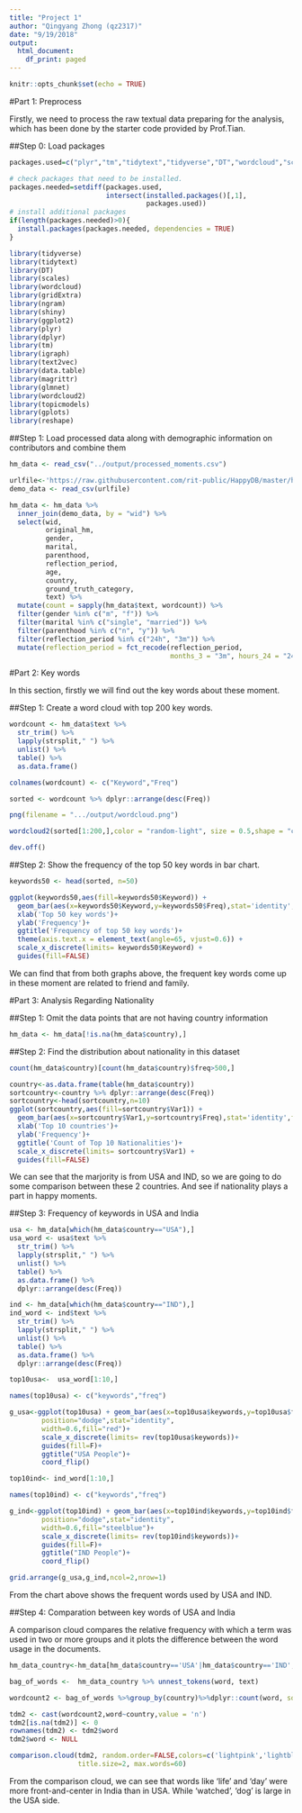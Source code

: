 ```yaml
---
title: "Project 1"
author: "Qingyang Zhong (qz2317)"
date: "9/19/2018"
output:
  html_document:
    df_print: paged
---
```


```r
knitr::opts_chunk$set(echo = TRUE)
```

#Part 1: Preprocess

Firstly, we need to process the raw textual data preparing for the analysis, which has been done by the starter code provided by Prof.Tian.

##Step 0: Load packages

```r

packages.used=c("plyr","tm","tidytext","tidyverse","DT","wordcloud","scales","wordcloud2","gplots","ngram","dplyr","qdap","syuzhet","ggplot2","topicmodels","gridExtra","shiny","igraph","text2vec","data.table","magrittr","glmnet","reshape")

# check packages that need to be installed.
packages.needed=setdiff(packages.used, 
                        intersect(installed.packages()[,1], 
                                  packages.used))
# install additional packages
if(length(packages.needed)>0){
  install.packages(packages.needed, dependencies = TRUE)
}

library(tidyverse)
library(tidytext)
library(DT)
library(scales)
library(wordcloud)
library(gridExtra)
library(ngram)
library(shiny)
library(ggplot2)
library(plyr)
library(dplyr)
library(tm)
library(igraph)
library(text2vec)
library(data.table)
library(magrittr)
library(glmnet)
library(wordcloud2)
library(topicmodels)
library(gplots)
library(reshape)

```


##Step 1: Load processed data along with demographic information on contributors and combine them

```r
hm_data <- read_csv("../output/processed_moments.csv")

urlfile<-'https://raw.githubusercontent.com/rit-public/HappyDB/master/happydb/data/demographic.csv'
demo_data <- read_csv(urlfile)

hm_data <- hm_data %>%
  inner_join(demo_data, by = "wid") %>%
  select(wid,
         original_hm,
         gender, 
         marital, 
         parenthood,
         reflection_period,
         age, 
         country, 
         ground_truth_category, 
         text) %>%
  mutate(count = sapply(hm_data$text, wordcount)) %>%
  filter(gender %in% c("m", "f")) %>%
  filter(marital %in% c("single", "married")) %>%
  filter(parenthood %in% c("n", "y")) %>%
  filter(reflection_period %in% c("24h", "3m")) %>%
  mutate(reflection_period = fct_recode(reflection_period, 
                                        months_3 = "3m", hours_24 = "24h"))
```


#Part 2: Key words

In this section, firstly we will find out the key words about these moment.

##Step 1: Create a word cloud with top 200 key words.

```r

wordcount <- hm_data$text %>% 
  str_trim() %>% 
  lapply(strsplit," ") %>% 
  unlist() %>% 
  table() %>% 
  as.data.frame()

colnames(wordcount) <- c("Keyword","Freq")

sorted <- wordcount %>% dplyr::arrange(desc(Freq))

png(filename = ".../output/wordcloud.png")

wordcloud2(sorted[1:200,],color = "random-light", size = 0.5,shape = "circle")

dev.off()

```

##Step 2: Show the frequency of the top 50 key words in bar chart.

```r
keywords50 <- head(sorted, n=50)

ggplot(keywords50,aes(fill=keywords50$Keyword)) +
  geom_bar(aes(x=keywords50$Keyword,y=keywords50$Freq),stat='identity',fill="pink")+
  xlab('Top 50 key words')+
  ylab('Frequency')+
  ggtitle('Frequency of top 50 key words')+
  theme(axis.text.x = element_text(angle=65, vjust=0.6)) +
  scale_x_discrete(limits= keywords50$Keyword) + 
  guides(fill=FALSE)

```

We can find that from both graphs above, the frequent key words come up in these moment are related to friend and family.


#Part 3: Analysis Regarding Nationality

##Step 1: Omit the data points that are not having country information
```r
hm_data <- hm_data[!is.na(hm_data$country),] 
```

##Step 2: Find the distribution about nationality in this dataset

```r
count(hm_data$country)[count(hm_data$country)$freq>500,]
```


```r
country<-as.data.frame(table(hm_data$country))
sortcountry<-country %>% dplyr::arrange(desc(Freq))
sortcountry<-head(sortcountry,n=10)
ggplot(sortcountry,aes(fill=sortcountry$Var1)) +
  geom_bar(aes(x=sortcountry$Var1,y=sortcountry$Freq),stat='identity',fill="lightpink")+
  xlab('Top 10 countries')+
  ylab('Frequency')+
  ggtitle('Count of Top 10 Nationalities')+
  scale_x_discrete(limits= sortcountry$Var1) + 
  guides(fill=FALSE)
```

We can see that the marjority is from USA and IND, so we are going to do some comparison between these 2 countries. And see if nationality plays a part in happy moments.

##Step 3: Frequency of keywords in USA and India

```r

usa <- hm_data[which(hm_data$country=="USA"),]
usa_word <- usa$text %>% 
  str_trim() %>% 
  lapply(strsplit," ") %>% 
  unlist() %>%
  table() %>% 
  as.data.frame() %>% 
  dplyr::arrange(desc(Freq))

ind <- hm_data[which(hm_data$country=="IND"),]
ind_word <- ind$text %>% 
  str_trim() %>% 
  lapply(strsplit," ") %>% 
  unlist() %>% 
  table() %>% 
  as.data.frame() %>% 
  dplyr::arrange(desc(Freq))

top10usa<-  usa_word[1:10,]

names(top10usa) <- c("keywords","freq")

g_usa<-ggplot(top10usa) + geom_bar(aes(x=top10usa$keywords,y=top10usa$freq),
        position="dodge",stat="identity",
        width=0.6,fill="red")+
        scale_x_discrete(limits= rev(top10usa$keywords))+
        guides(fill=F)+
        ggtitle("USA People")+
        coord_flip()

top10ind<- ind_word[1:10,]

names(top10ind) <- c("keywords","freq")

g_ind<-ggplot(top10ind) + geom_bar(aes(x=top10ind$keywords,y=top10ind$freq),
        position="dodge",stat="identity",
        width=0.6,fill="steelblue")+
        scale_x_discrete(limits= rev(top10ind$keywords))+
        guides(fill=F)+
        ggtitle("IND People")+
        coord_flip()

grid.arrange(g_usa,g_ind,ncol=2,nrow=1)

```

From the chart above shows the frequent words used by USA and IND.

##Step 4: Comparation between key words of USA and India

A comparison cloud compares the relative frequency with which a term was used in two or more groups and it plots the difference between the word usage in the documents.

```r

hm_data_country<-hm_data[hm_data$country=='USA'|hm_data$country=='IND',]

bag_of_words <-  hm_data_country %>% unnest_tokens(word, text)

wordcount2 <- bag_of_words %>%group_by(country)%>%dplyr::count(word, sort = TRUE)

tdm2 <- cast(wordcount2,word~country,value = 'n')
tdm2[is.na(tdm2)] <- 0
rownames(tdm2) <- tdm2$word
tdm2$word <- NULL

comparison.cloud(tdm2, random.order=FALSE,colors=c('lightpink','lightblue'),
                 title.size=2, max.words=60)
```

From the comparison cloud, we can see that words like 'life' and 'day' were more front-and-center in India than in USA.
While 'watched', 'dog' is large in the USA side.

